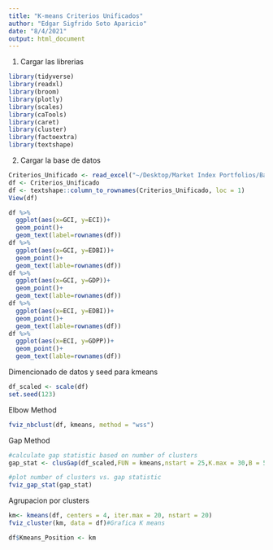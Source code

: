 ```yaml
---
title: "K-means Criterios Unificados"
author: "Edgar Sigfrido Soto Aparicio"
date: "8/4/2021"
output: html_document
---
```

1. Cargar las librerias
```r
library(tidyverse)
library(readxl)
library(broom)
library(plotly)
library(scales)
library(caTools)
library(caret)
library(cluster)
library(factoextra)
library(textshape)
```
2. Cargar la base de datos
```r
Criterios_Unificado <- read_excel("~/Desktop/Market Index Portfolios/Bases de Datos/Criterios-Unificado.xlsx")
df <- Criterios_Unificado
df <- textshape::column_to_rownames(Criterios_Unificado, loc = 1)
View(df)
```

```r
df %>%
  ggplot(aes(x=GCI, y=ECI))+
  geom_point()+
  geom_text(label=rownames(df))
df %>%
  ggplot(aes(x=GCI, y=EDBI))+
  geom_point()+
  geom_text(lable=rownames(df))
df %>%
  ggplot(aes(x=GCI, y=GDP))+
  geom_point()+
  geom_text(lable=rownames(df))
df %>%
  ggplot(aes(x=ECI, y=EDBI))+
  geom_point()+
  geom_text(lable=rownames(df))
df %>%
  ggplot(aes(x=ECI, y=GDPP))+
  geom_point()+
  geom_text(lable=rownames(df))
```
Dimencionado de datos y seed para kmeans
```r
df_scaled <- scale(df)
set.seed(123)
```

Elbow Method
```r
fviz_nbclust(df, kmeans, method = "wss")
```
Gap Method
```r
#calculate gap statistic based on number of clusters
gap_stat <- clusGap(df_scaled,FUN = kmeans,nstart = 25,K.max = 30,B = 50)

#plot number of clusters vs. gap statistic
fviz_gap_stat(gap_stat)
```
Agrupacion por clusters
```r
km<- kmeans(df, centers = 4, iter.max = 20, nstart = 20)
fviz_cluster(km, data = df)#Grafica K means
```
```r
df$Kmeans_Position <- km
  
```









